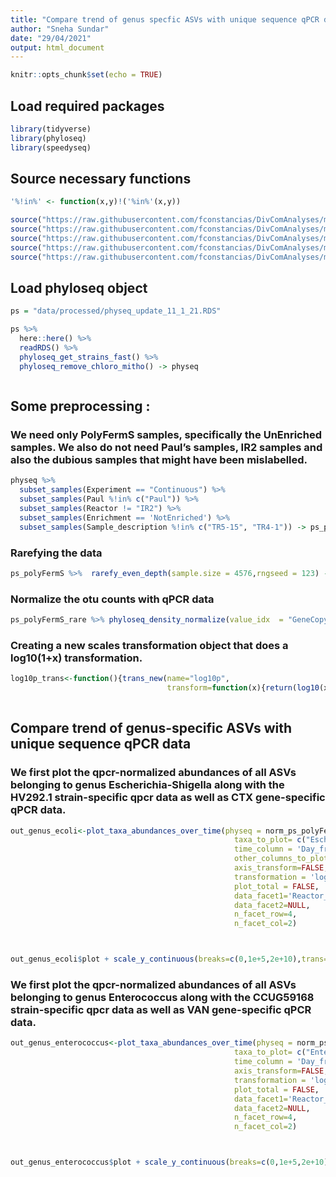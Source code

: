```yaml
---
title: "Compare trend of genus specfic ASVs with unique sequence qPCR data"
author: "Sneha Sundar"
date: "29/04/2021"
output: html_document
---
```


```r
knitr::opts_chunk$set(echo = TRUE)
```

## Load required packages

```r
library(tidyverse)
library(phyloseq)
library(speedyseq)

```

## Source necessary functions
```r
'%!in%' <- function(x,y)!('%in%'(x,y))

source("https://raw.githubusercontent.com/fconstancias/DivComAnalyses/master/R/phyloseq_taxa_tests.R")
source("https://raw.githubusercontent.com/fconstancias/DivComAnalyses/master/R/phyloseq_normalisation.R")
source("https://raw.githubusercontent.com/fconstancias/DivComAnalyses/master/R/phyloseq_alpha.R")
source("https://raw.githubusercontent.com/fconstancias/DivComAnalyses/master/R/phyloseq_beta.R")
source("https://raw.githubusercontent.com/fconstancias/DivComAnalyses/master/R/phyloseq_heatmap.R")
```

## Load phyloseq object

```r
ps = "data/processed/physeq_update_11_1_21.RDS"

ps %>% 
  here::here() %>%
  readRDS() %>%
  phyloseq_get_strains_fast() %>%
  phyloseq_remove_chloro_mitho() -> physeq



```


## Some preprocessing :

### We need only PolyFermS samples, specifically the UnEnriched samples. We also do not need Paul's samples, IR2 samples and also the dubious samples that might have been mislabelled. 

```r

physeq %>% 
  subset_samples(Experiment == "Continuous") %>% 
  subset_samples(Paul %!in% c("Paul")) %>%
  subset_samples(Reactor != "IR2") %>% 
  subset_samples(Enrichment == 'NotEnriched') %>% 
  subset_samples(Sample_description %!in% c("TR5-15", "TR4-1")) -> ps_polyFermS # heatmap reveals they might be coming from VAN treated or enrichments 
```


### Rarefying the data

```r
ps_polyFermS %>%  rarefy_even_depth(sample.size = 4576,rngseed = 123) -> ps_polyFermS_rare

```



### Normalize the otu counts with qPCR data

```r
ps_polyFermS_rare %>% phyloseq_density_normalize(value_idx  = "GeneCopyNumberperML") -> norm_ps_polyFermS_rare
```

### Creating a new scales transformation object that does a log10(1+x) transformation. 
```r
log10p_trans<-function(){trans_new(name="log10p",
                                   transform=function(x){return(log10(x+1))},inverse=function(xt){return((10^xt) - 1)})}
  

```

## Compare trend of genus-specific ASVs with unique sequence qPCR data

### We first plot the qpcr-normalized abundances of all ASVs belonging to genus Escherichia-Shigella along with the HV292.1 strain-specific qpcr data as well as CTX gene-specific qPCR data. 
```r
out_genus_ecoli<-plot_taxa_abundances_over_time(physeq = norm_ps_polyFermS_rare, taxa_level = "Genus", 
                                                  taxa_to_plot= c("Escherichia-Shigella"),
                                                  time_column = 'Day_from_Inoculum',
                                                  other_columns_to_plot= c("HV292.1_Copy_Number_permL","CTX_Copy_Number_permL") ,
                                                  axis_transform=FALSE,
                                                  transformation = 'log1p',
                                                  plot_total = FALSE,
                                                  data_facet1='Reactor_Treatment',
                                                  data_facet2=NULL,
                                                  n_facet_row=4,
                                                  n_facet_col=2)



out_genus_ecoli$plot + scale_y_continuous(breaks=c(0,1e+5,2e+10),trans=log10p_trans()) + xlab('Day from Inoculum')
```
### We first plot the qpcr-normalized abundances of all ASVs belonging to genus Enterococcus along with the CCUG59168 strain-specific qpcr data as well as VAN gene-specific qPCR data. 
```r
out_genus_enterococcus<-plot_taxa_abundances_over_time(physeq = norm_ps_polyFermS_rare, taxa_level = "Genus", 
                                                  taxa_to_plot= c("Enterococcus"),
                                                  time_column = 'Day_from_Inoculum',                                        other_columns_to_plot=c("CCUG59168_Copy_Number_permL","VAN_Copy_Number_permL") ,
                                                  axis_transform=FALSE,
                                                  transformation = 'log1p',
                                                  plot_total = FALSE,
                                                  data_facet1='Reactor_Treatment',
                                                  data_facet2=NULL,
                                                  n_facet_row=4,
                                                  n_facet_col=2)



out_genus_enterococcus$plot + scale_y_continuous(breaks=c(0,1e+5,2e+10),trans=log10p_trans()) + xlab('Day from Inoculum')
```

